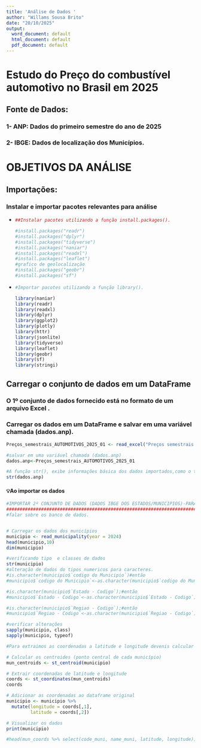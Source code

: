```yaml
---
title: 'Análise de Dados '
author: "Willams Sousa Brito"
date: "20/10/2025"
output:
  word_document: default
  html_document: default
  pdf_document: default
---
```


# **Estudo do Preço do combustível automotivo no Brasil em 2025**

## **Fonte de Dados:**

### 1- ANP: Dados do primeiro semestre do ano de 2025

### 2- IBGE: Dados de localização dos Municípios.

# OBJETIVOS DA ANÁLISE

## Importações:

### Instalar e importar pacotes relevantes para análise

-   <div>

    ``` r
    ##Instalar pacotes utilizando a função install.packages().

    #install.packages("readr")
    #install.packages("dplyr")
    #install.packages("tidyverse")
    #install.packages("naniar")
    #install.packages("readxl")
    #install.packages("leaflet")
    #grafico de geolocalização
    #install.packages("geobr")
    #install.packages("sf")
    ```

    </div>

-   <div>

    ``` r
    #Importar pacotes utilizando a função library().

    library(naniar)
    library(readr)
    library(readxl)
    library(dplyr)
    library(ggplot2)
    library(plotly)
    library(httr)
    library(jsonlite)
    library(tidyverse)
    library(leaflet)
    library(geobr)
    library(sf)
    library(stringi)
    ```

    </div>

## Carregar o conjunto de dados em um DataFrame

### O 1º conjunto de dados fornecido está no formato de um arquivo Excel .

### Carregar os dados em um DataFrame e salvar em uma variável chamada (dados.anp).


``` r
Preços_semestrais_AUTOMOTIVOS_2025_01 <- read_excel("Preços semestrais - AUTOMOTIVOS_2025.01.xlsx")

#salvar em uma variável chamada (dados.anp)
dados.anp<-Preços_semestrais_AUTOMOTIVOS_2025_01

#A função str(), exibe informações básica dos dados importados,como o tipo de objeto (ex: data frame, vetor, lista), número de elementos ou dimensões, nomes das variáveis e seus tipos de dados e uma amostra dos dados.
str(dados.anp) 
```
#### 💡Ao importar os dados


```r
#IMPORTAR 2º CONJUNTO DE DADOS (DADOS IBGE DOS ESTADOS/MUNICIPIOS)-PARA MAPAS INTERATIVOS 
####################################################################################
#falar sobre os banco de dados.


# Carregar os dados dos municípios 
municipio <- read_municipality(year = 2024)
head(municipio,10)
dim(municipio)

#verificando tipo  e classes de dados
str(municipio)
#alteração de dados do tipos numericos para caracteres.
#is.character(municipio$`codigo do Municipio`)#então
#municipio$`codigo do Municipio`<-as.character(municipio$`codigo do Municipio`)

#is.character(municipio$`Estado - Codigo`);#então
#municipio$`Estado - Codigo`<-as.character(municipio$`Estado - Codigo`)

#is.character(municipio$`Regiao - Codigo`);#então
#municipio$`Regiao - Codigo`<-as.character(municipio$`Regiao - Codigo`)

#verificar alterações 
sapply(municipio, class)
sapply(municipio, typeof)

#Para extraimos as coordenadas a latitude e longitude devenis calcular os centroides

# Calcular os centroides (ponto central de cada município)
mun_centroids <- st_centroid(municipio)

# Extrair coordenadas de latitude e longitude
coords <- st_coordinates(mun_centroids)
coords

# Adicionar as coordenadas ao dataframe original
municipio <- municipio %>%
  mutate(longitude = coords[,1],
         latitude = coords[,2])

# Visualizar os dados
print(municipio)

#head(mun_coords %>% select(code_muni, name_muni, latitude, longitude))
```





